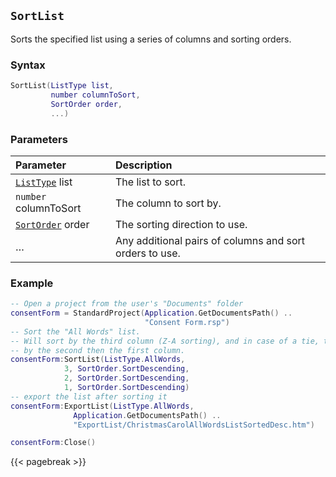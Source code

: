 ## `SortList` {#standard-sortlist}

Sorts\index{Lists!sorting} the specified list using a series of columns and sorting orders.

### Syntax {-}

``` .lua
SortList(ListType list,
         number columnToSort,
         SortOrder order,
         ...) 
```

### Parameters {-}

**Parameter** | **Description**
| :-- | :-- |
[`ListType`](#listtype) list | The list to sort.
`number` columnToSort | The column to sort by.
[`SortOrder`](#sortorder) order | The sorting direction to use.
... | Any additional pairs of columns and sort orders to use.

### Example {-}

``` .lua
-- Open a project from the user's "Documents" folder
consentForm = StandardProject(Application.GetDocumentsPath() ..
                              "Consent Form.rsp")
-- Sort the "All Words" list.
-- Will sort by the third column (Z-A sorting), and in case of a tie, then sort
-- by the second then the first column.
consentForm:SortList(ListType.AllWords,
            3, SortOrder.SortDescending,
            2, SortOrder.SortDescending,
            1, SortOrder.SortDescending)
-- export the list after sorting it
consentForm:ExportList(ListType.AllWords,
              Application.GetDocumentsPath() ..
              "ExportList/ChristmasCarolAllWordsListSortedDesc.htm")

consentForm:Close()
```

{{< pagebreak >}}